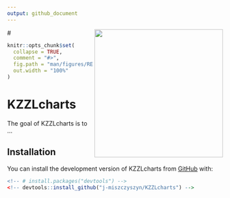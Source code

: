 ```yaml
---
output: github_document
---
```


<!-- README.md is generated from README.Rmd. Please edit that file -->
<img src="man/figures/logo.png" align="right" alt="" width="300" /> \#
```r
knitr::opts_chunk$set(
  collapse = TRUE,
  comment = "#>",
  fig.path = "man/figures/README-",
  out.width = "100%"
)
```

# KZZLcharts

<!-- badges: start -->
<!-- badges: end -->

The goal of KZZLcharts is to ...

## Installation

You can install the development version of KZZLcharts from [GitHub](https://github.com/) with:

``` r
<!-- # install.packages("devtools") -->
<!-- devtools::install_github("j-miszczyszyn/KZZLcharts") -->
```

